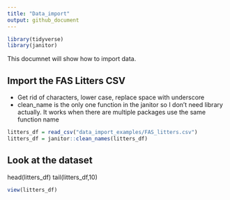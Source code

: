 ```yaml
---
title: "Data_import"
output: github_document
---
```



```r
library(tidyverse)
library(janitor)
```

This documnet will show how to import data. 

## Import the FAS Litters CSV

* Get rid of characters, lower case, replace space with underscore
* clean_name is the only one function in the janitor so I don't need library actually. It works when there are multiple packages use the same function name
```r
litters_df = read_csv("data_import_examples/FAS_litters.csv")
litters_df = janitor::clean_names(litters_df)
```


## Look at the dataset 
head(litters_df)
tail(litters_df,10)
```r
view(litters_df)


```

